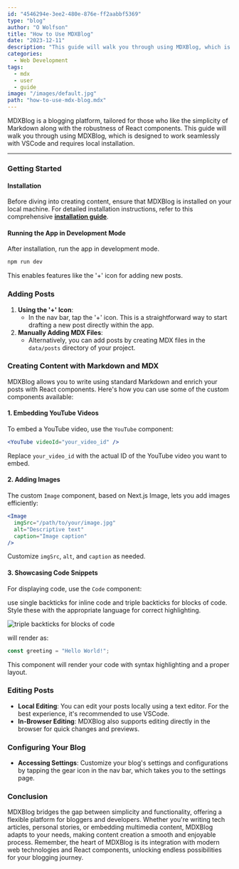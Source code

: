 ```yaml
---
id: "4546294e-3ee2-480e-876e-ff2aabbf5369"
type: "blog"
author: "O Wolfson"
title: "How to Use MDXBlog"
date: "2023-12-11"
description: "This guide will walk you through using MDXBlog, which is designed to work seamlessly with VSCode and requires local installation."
categories:
  - Web Development
tags:
  - mdx
  - user
  - guide
image: "/images/default.jpg"
path: "how-to-use-mdx-blog.mdx"
---
```


MDXBlog is a blogging platform, tailored for those who like the simplicity of Markdown along with the robustness of React components. This guide will walk you through using MDXBlog, which is designed to work seamlessly with VSCode and requires local installation.

---

### Getting Started

#### Installation

Before diving into creating content, ensure that MDXBlog is installed on your local machine. For detailed installation instructions, refer to this comprehensive [**installation guide**](/blog/how-to-install-mdx-blog-and-deploy-on-vercel).

#### Running the App in Development Mode

After installation, run the app in development mode.

```bash
npm run dev
```

This enables features like the '+' icon for adding new posts.

### Adding Posts

1. **Using the '+' Icon**:
   - In the nav bar, tap the '+' icon. This is a straightforward way to start drafting a new post directly within the app.
2. **Manually Adding MDX Files**:
   - Alternatively, you can add posts by creating MDX files in the `data/posts` directory of your project.

### Creating Content with Markdown and MDX

MDXBlog allows you to write using standard Markdown and enrich your posts with React components. Here's how you can use some of the custom components available:

#### 1. Embedding YouTube Videos

To embed a YouTube video, use the `YouTube` component:

```jsx
<YouTube videoId="your_video_id" />
```

Replace `your_video_id` with the actual ID of the YouTube video you want to embed.

#### 2. Adding Images

The custom `Image` component, based on Next.js Image, lets you add images efficiently:

```jsx
<Image
  imgSrc="/path/to/your/image.jpg"
  alt="Descriptive text"
  caption="Image caption"
/>
```

Customize `imgSrc`, `alt`, and `caption` as needed.

#### 3. Showcasing Code Snippets

For displaying code, use the `Code` component:

use single backticks for inline code and triple backticks for blocks of code. Style these with the appropriate language for correct highlighting.

<Image
  imgSrc="/images/posts/how-to-use-mdx-blog/javascript.png"
  alt="triple backticks for blocks of code"
  caption="triple backticks for blocks of code"
/>

will render as:

```javascript
const greeting = "Hello World!";
```

This component will render your code with syntax highlighting and a proper layout.

### Editing Posts

- **Local Editing**: You can edit your posts locally using a text editor. For the best experience, it's recommended to use VSCode.
- **In-Browser Editing**: MDXBlog also supports editing directly in the browser for quick changes and previews.

### Configuring Your Blog

- **Accessing Settings**: Customize your blog's settings and configurations by tapping the gear icon in the nav bar, which takes you to the settings page.

### Conclusion

MDXBlog bridges the gap between simplicity and functionality, offering a flexible platform for bloggers and developers. Whether you're writing tech articles, personal stories, or embedding multimedia content, MDXBlog adapts to your needs, making content creation a smooth and enjoyable process. Remember, the heart of MDXBlog is its integration with modern web technologies and React components, unlocking endless possibilities for your blogging journey.
